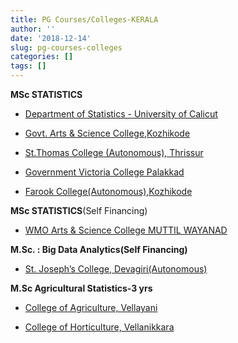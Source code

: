 ```yaml
---
title: PG Courses/Colleges-KERALA
author: ''
date: '2018-12-14'
slug: pg-courses-colleges
categories: []
tags: []
---
```

**MSc STATISTICS**

* [Department of Statistics - University of Calicut
](https://statistics.uoc.ac.in/)


* [Govt. Arts & Science College,Kozhikode](http://www.gasckkd.ac.in/statistics/)

* [St.Thomas College (Autonomous), Thrissur](http://stthomas.ac.in/department_info?department=Statistics)


* [Government Victoria College Palakkad](http://www.victoriacollege.in/index.php)

* [Farook College(Autonomous),Kozhikode](https://www.farookcollege.ac.in/department-of-statistics/)

**MSc STATISTICS**(Self Financing)

* [WMO Arts & Science College MUTTIL WAYANAD](https://wmocollege.ac.in/pg.html)


**M.Sc. : Big Data Analytics(Self Financing)**


* [St. Joseph's College, Devagiri(Autonomous)](http://www.sjc.ac.in/courses.html#)


**M.Sc Agricultural Statistics-3 yrs**


* [College of Agriculture, Vellayani](http://www.kau.in/institution/college-agriculture-vellayani)

* [College of Horticulture, Vellanikkara](http://www.kau.in/institution/college-horticulture-vellanikkara)




